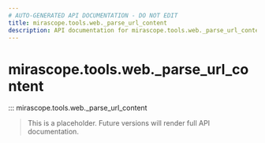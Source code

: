 ```yaml
---
# AUTO-GENERATED API DOCUMENTATION - DO NOT EDIT
title: mirascope.tools.web._parse_url_content
description: API documentation for mirascope.tools.web._parse_url_content
---
```


# mirascope.tools.web._parse_url_content

::: mirascope.tools.web._parse_url_content

> This is a placeholder. Future versions will render full API documentation.
